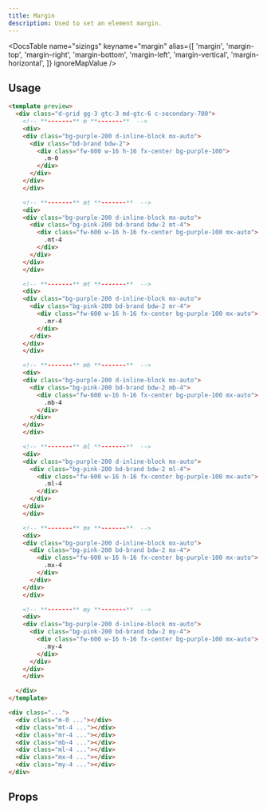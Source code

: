 ```yaml
---
title: Margin
description: Used to set an element margin.
---
```


<DocsTable
  name="sizings"
  keyname="margin"
  alias={[
    'margin',
    'margin-top',
    'margin-right',
    'margin-bottom',
    'margin-left',
    'margin-vertical',
    'margin-horizontal',
  ]}
  ignoreMapValue
/>

## Usage

```html rose
<template preview>
  <div class="d-grid gg-3 gtc-3 md-gtc-6 c-secondary-700">
    <!-- **-------** m **-------**  -->
    <div>
    <div class="bg-purple-200 d-inline-block mx-auto">
      <div class="bd-brand bdw-2">
        <div class="fw-600 w-16 h-16 fx-center bg-purple-100">
          .m-0
        </div>
      </div>
    </div>
    </div>

    <!-- **-------** mt **-------**  -->
    <div>
    <div class="bg-purple-200 d-inline-block mx-auto">
      <div class="bg-pink-200 bd-brand bdw-2 mt-4">
        <div class="fw-600 w-16 h-16 fx-center bg-purple-100 mx-auto">
          .mt-4
        </div>
      </div>
    </div>
    </div>

    <!-- **-------** mt **-------**  -->
    <div>
    <div class="bg-purple-200 d-inline-block mx-auto">
      <div class="bg-pink-200 bd-brand bdw-2 mr-4">
        <div class="fw-600 w-16 h-16 fx-center bg-purple-100 mx-auto">
          .mr-4
        </div>
      </div>
    </div>
    </div>

    <!-- **-------** mb **-------**  -->
    <div>
    <div class="bg-purple-200 d-inline-block mx-auto">
      <div class="bg-pink-200 bd-brand bdw-2 mb-4">
        <div class="fw-600 w-16 h-16 fx-center bg-purple-100 mx-auto">
          .mb-4
        </div>
      </div>
    </div>
    </div>

    <!-- **-------** ml **-------**  -->
    <div>
    <div class="bg-purple-200 d-inline-block mx-auto">
      <div class="bg-pink-200 bd-brand bdw-2 ml-4">
        <div class="fw-600 w-16 h-16 fx-center bg-purple-100 mx-auto">
          .ml-4
        </div>
      </div>
    </div>
    </div>

    <!-- **-------** mx **-------**  -->
    <div>
    <div class="bg-purple-200 d-inline-block mx-auto">
      <div class="bg-pink-200 bd-brand bdw-2 mx-4">
        <div class="fw-600 w-16 h-16 fx-center bg-purple-100 mx-auto">
          .mx-4
        </div>
      </div>
    </div>
    </div>

    <!-- **-------** my **-------**  -->
    <div>
    <div class="bg-purple-200 d-inline-block mx-auto">
      <div class="bg-pink-200 bd-brand bdw-2 my-4">
        <div class="fw-600 w-16 h-16 fx-center bg-purple-100 mx-auto">
          .my-4
        </div>
      </div>
    </div>
    </div>

  </div>
</template>

<div class="...">
  <div class="m-0 ..."></div>
  <div class="mt-4 ..."></div>
  <div class="mr-4 ..."></div>
  <div class="mb-4 ..."></div>
  <div class="ml-4 ..."></div>
  <div class="mx-4 ..."></div>
  <div class="my-4 ..."></div>
</div>
```

## Props

<DocsTable
  name="sizings"
  keyname="margin"
  type="props"
/>


